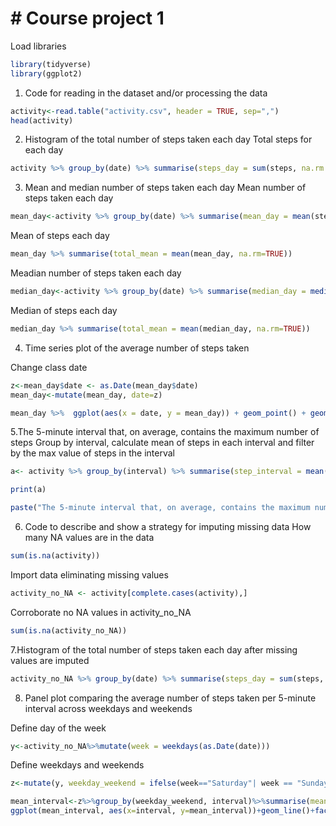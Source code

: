 
# Course project 1
===========================
Load libraries
```r
library(tidyverse)
library(ggplot2)
```
1. Code for reading in the dataset and/or processing the data
```r
activity<-read.table("activity.csv", header = TRUE, sep=",")
head(activity)
```
2. Histogram of the total number of steps taken each day
Total steps for each day
```r
activity %>% group_by(date) %>% summarise(steps_day = sum(steps, na.rm = TRUE)) %>%  ggplot(aes(x = steps_day)) + geom_histogram(bins = 20) + ggtitle("Histogram of the total number of steps taken each day") + xlab("Steps Per Day") + ylab("Frequency")
```

3. Mean and median number of steps taken each day
Mean number of steps taken each day
```r
mean_day<-activity %>% group_by(date) %>% summarise(mean_day = mean(steps, na.rm = TRUE))
```
Mean of steps each day
```r
mean_day %>% summarise(total_mean = mean(mean_day, na.rm=TRUE))
```

Meadian number of steps taken each day
```r
median_day<-activity %>% group_by(date) %>% summarise(median_day = median(steps, na.rm = TRUE))
```

Median of steps each day
```r
median_day %>% summarise(total_mean = mean(median_day, na.rm=TRUE))
```

4. Time series plot of the average number of steps taken

Change class date 
```r
z<-mean_day$date <- as.Date(mean_day$date)
mean_day<-mutate(mean_day, date=z)
```


```r
mean_day %>%  ggplot(aes(x = date, y = mean_day)) + geom_point() + geom_line(color="maroon") + ggtitle("Mean of steps taken each day") 
```

5.The 5-minute interval that, on average, contains the maximum number of steps
Group by interval, calculate mean of steps in each interval and filter by the max value of steps in the interval
```r
a<- activity %>% group_by(interval) %>% summarise(step_interval = mean(steps, na.rm = TRUE)) %>% filter(step_interval==max(step_interval))
```
```r
print(a)
```

```r
paste("The 5-minute interval that, on average, contains the maximum number of steps is", a$interval)
```

6. Code to describe and show a strategy for imputing missing data
How many NA values are in the data
```r
sum(is.na(activity))
```

Import data eliminating missing values
```r
activity_no_NA <- activity[complete.cases(activity),]
```

Corroborate no NA values in activity_no_NA
```r
sum(is.na(activity_no_NA))
```
7.Histogram of the total number of steps taken each day after missing values are imputed
```r
activity_no_NA %>% group_by(date) %>% summarise(steps_day = sum(steps, na.rm = TRUE)) %>%  ggplot(aes(x = steps_day)) + geom_histogram(bins = 20) + ggtitle("Histogram of the total number of steps taken each day") + xlab("Steps Per Day") + ylab("Frequency")
```

8. Panel plot comparing the average number of steps taken per 5-minute interval across weekdays and weekends

Define day of the week
```r
y<-activity_no_NA%>%mutate(week = weekdays(as.Date(date)))
```

Define weekdays and weekends
```r
z<-mutate(y, weekday_weekend = ifelse(week=="Saturday"| week == "Sunday", "weekend", "weekday"))
```

```r
mean_interval<-z%>%group_by(weekday_weekend, interval)%>%summarise(mean_interval=mean(steps))
ggplot(mean_interval, aes(x=interval, y=mean_interval))+geom_line()+facet_wrap(~weekday_weekend)+ylab("Mean steps")+xlab("Interval")+ggtitle("Panel plot comparing the average number of steps taken per 5-minute interval across weekdays and weekends")
```


